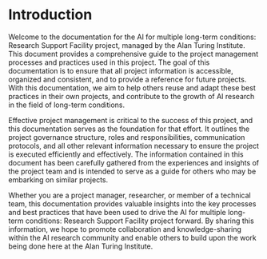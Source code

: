 # Introduction

Welcome to the documentation for the AI for multiple long-term conditions: Research Support Facility project, managed by the Alan Turing Institute. This document provides a comprehensive guide to the project management processes and practices used in this project. The goal of this documentation is to ensure that all project information is accessible, organized and consistent, and to provide a reference for future projects. With this documentation, we aim to help others reuse and adapt these best practices in their own projects, and contribute to the growth of AI research in the field of long-term conditions.

Effective project management is critical to the success of this project, and this documentation serves as the foundation for that effort. It outlines the project governance structure, roles and responsibilities, communication protocols, and all other relevant information necessary to ensure the project is executed efficiently and effectively. The information contained in this document has been carefully gathered from the experiences and insights of the project team and is intended to serve as a guide for others who may be embarking on similar projects.

Whether you are a project manager, researcher, or member of a technical team, this documentation provides valuable insights into the key processes and best practices that have been used to drive the AI for multiple long-term conditions: Research Support Facility project forward. By sharing this information, we hope to promote collaboration and knowledge-sharing within the AI research community and enable others to build upon the work being done here at the Alan Turing Institute.

